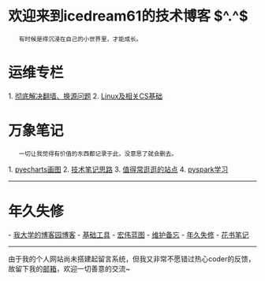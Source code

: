 = 欢迎来到icedream61的技术博客 $^.^$ =

    有时候是得沉浸在自己的小世界里，才能成长。

= 运维专栏 =
1. [[彻底解决翻墙、换源问题]]
2. [[Linux及相关CS基础]]

= 万象笔记 =

    一切让我觉得有价值的东西都记录于此，没意思了就会删去。

1. [[pyecharts画图]]
2. [[技术笔记思路]]
3. [[值得常逛逛的站点]]
4. [[pyspark学习]]


----

= 年久失修 =
- [[https://www.cnblogs.com/icedream61/|我大学的博客园博客]]
- [[基础工具]]
- [[宏伟蓝图]]
- [[维护备忘]]
- [[年久失修]]
- [[花书笔记]]

----

由于我的个人网站尚未搭建起留言系统，但我又非常不愿错过热心coder的反馈，故留下我的[[mailto:icedream61@163.com|邮箱]]，欢迎一切善意的交流~

